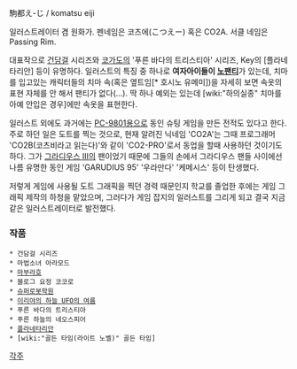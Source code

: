 駒都え-じ / komatsu eiji

일러스트레이터 겸 원화가. 펜네임은 코츠에(こつえー) 혹은 CO2A. 서클 네임은 Passing Rim.

대표작으로 [[건담걸]] 시리즈와 [[코가도]]의 '푸른 바다의 트리스티아' 시리즈, Key의 [플라네타리안] 등이 유명하다. 일러스트의 특징 중 하나로 '''여자아이들이 [[노팬티]]'''가 있는데, 치마를 입고있는 캐릭터들의 치마 속(혹은 옆트임[* 호시노 유메미])을 자세히 보면 속옷의 표현 자체를 안 해서 팬티가 없다(...). 딱 하나 예외는 있는데 [wiki:"하의실종" 치마를 아예 안입은 경우]에만 속옷을 표현한다.

일러스트 외에도 과거에는 [[PC-9801]]용으로 동인 슈팅 게임을 만든 전적도 있다고 한다. 주로 하던 일은 도트를 찍는 것으로, 현재 알려진 닉네임 'CO2A'는 그때 프로그래머 'CO2B(코츠비라고 읽는다)'와 같이 'CO2-PRO'로서 동업을 할때 사용하던 것이기도 하다. 그가 [[그라디우스 III]]의 팬이었기 때문에 그들의 손에서 그라디우스 팬들 사이에선 나름 유명한 동인 게임 'GARUDIUS 95' '우라만다' '케메시스' 등이 탄생했다.

저렇게 게임에 사용될 도트 그래픽을 찍던 경력 때문인지 학교를 졸업한 후에는 게임 그래픽 제작의 하청을 맡았으며, 그러다가 게임 잡지의 일러스트를 그리게 되고 결국 지금같은 일러스트레이터로 발전했다.

=== 작품 ===
 * 건담걸 시리즈
 * 마법소녀 아라모드
 * [[마부라호]]
 * 블로그 요정 코코로
 * [[슈퍼로봇학원]]
 * [[이리야의 하늘 UFO의 여름]]
 * 푸른 바다의 트리스티아
 * 푸른 하늘의 네오스피어
 * [[플라네타리안]]
 * [wiki:"골든 타임(라이트 노벨)" 골든 타임]

[[각주]]
